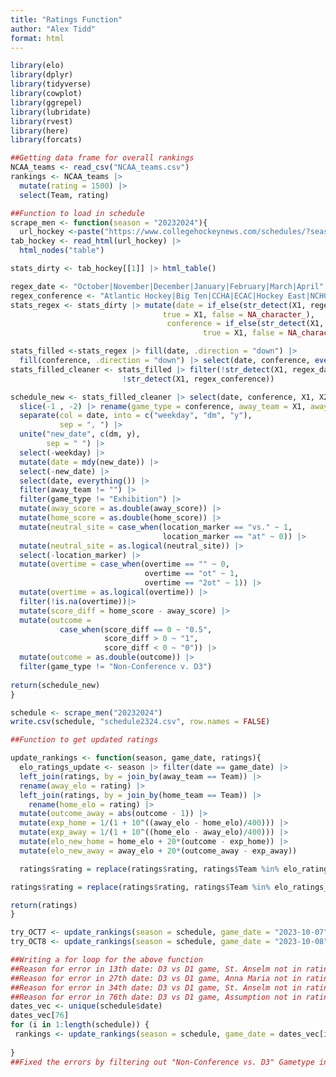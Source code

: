 ```yaml
---
title: "Ratings Function"
author: "Alex Tidd"
format: html
---
```


```r
library(elo)
library(dplyr)
library(tidyverse)
library(cowplot)
library(ggrepel)
library(lubridate)
library(rvest)
library(here)
library(forcats)
```

```r
##Getting data frame for overall rankings
NCAA_teams <- read_csv("NCAA_teams.csv")
rankings <- NCAA_teams |>
  mutate(rating = 1500) |>
  select(Team, rating)
```


```r
##Function to load in schedule
scrape_men <- function(season = "20232024"){
  url_hockey <-paste("https://www.collegehockeynews.com/schedules/?season=", season, sep = "")
tab_hockey <- read_html(url_hockey) |>
  html_nodes("table")

stats_dirty <- tab_hockey[[1]] |> html_table()

regex_date <- "October|November|December|January|February|March|April"
regex_conference <- "Atlantic Hockey|Big Ten|CCHA|ECAC|Hockey East|NCHC|Ind|Exhibition|Non-Conference"
stats_regex <- stats_dirty |> mutate(date = if_else(str_detect(X1, regex_date),
                                  true = X1, false = NA_character_),
                                   conference = if_else(str_detect(X1, regex_conference), 
                                           true = X1, false = NA_character_))

stats_filled <-stats_regex |> fill(date, .direction = "down") |>
  fill(conference, .direction = "down") |> select(date, conference, everything())
stats_filled_cleaner <- stats_filled |> filter(!str_detect(X1, regex_date) &
                         !str_detect(X1, regex_conference))

schedule_new <- stats_filled_cleaner |> select(date, conference, X1, X2, X3, X4, X5, X6) |>
  slice(-1 , -2) |> rename(game_type = conference, away_team = X1, away_score = X2, location_marker = X3, home_team = X4, home_score = X5, overtime = X6) |> 
  separate(col = date, into = c("weekday", "dm", "y"),
           sep = ", ") |> 
  unite("new_date", c(dm, y),
        sep = " ") |>
  select(-weekday) |>
  mutate(date = mdy(new_date)) |>
  select(-new_date) |> 
  select(date, everything()) |>
  filter(away_team != "") |>
  filter(game_type != "Exhibition") |>
  mutate(away_score = as.double(away_score)) |>
  mutate(home_score = as.double(home_score)) |>
  mutate(neutral_site = case_when(location_marker == "vs." ~ 1,
                                  location_marker == "at" ~ 0)) |>
  mutate(neutral_site = as.logical(neutral_site)) |>
  select(-location_marker) |>
  mutate(overtime = case_when(overtime == "" ~ 0,
                              overtime == "ot" ~ 1,
                              overtime == "2ot" ~ 1)) |>
  mutate(overtime = as.logical(overtime)) |>
  filter(!is.na(overtime))|>
  mutate(score_diff = home_score - away_score) |>
  mutate(outcome = 
           case_when(score_diff == 0 ~ "0.5",
                     score_diff > 0 ~ "1",
                     score_diff < 0 ~ "0")) |>
  mutate(outcome = as.double(outcome)) |>
  filter(game_type != "Non-Conference v. D3")
  
return(schedule_new)
}
```

```r
schedule <- scrape_men("20232024")
write.csv(schedule, "schedule2324.csv", row.names = FALSE)
```

```r
##Function to get updated ratings

update_rankings <- function(season, game_date, ratings){
  elo_ratings_update <- season |> filter(date == game_date) |>
  left_join(ratings, by = join_by(away_team == Team)) |>
  rename(away_elo = rating) |>  
  left_join(ratings, by = join_by(home_team == Team)) |>
    rename(home_elo = rating) |>
  mutate(outcome_away = abs(outcome - 1)) |> 
  mutate(exp_home = 1/(1 + 10^((away_elo - home_elo)/400))) |>
  mutate(exp_away = 1/(1 + 10^((home_elo - away_elo)/400))) |>
  mutate(elo_new_home = home_elo + 20*(outcome - exp_home)) |>
  mutate(elo_new_away = away_elo + 20*(outcome_away - exp_away))

  ratings$rating = replace(ratings$rating, ratings$Team %in% elo_ratings_update$home_team, elo_ratings_update$elo_new_home)

ratings$rating = replace(ratings$rating, ratings$Team %in% elo_ratings_update$away_team, elo_ratings_update$elo_new_away)

return(ratings)
}
```

```r
try_OCT7 <- update_rankings(season = schedule, game_date = "2023-10-07", ratings = rankings)
try_OCT8 <- update_rankings(season = schedule, game_date = "2023-10-08", ratings = try_OCT7)
```

```r
##Writing a for loop for the above function
##Reason for error in 13th date: D3 vs D1 game, St. Anselm not in ratings function
##Reason for error in 27th date: D3 vs D1 game, Anna Maria not in ratings function
##Reason for error in 34th date: D3 vs D1 game, St. Anselm not in ratings function
##Reason for error in 76th date: D3 vs D1 game, Assumption not in ratings function
dates_vec <- unique(schedule$date)
dates_vec[76]
for (i in 1:length(schedule)) {
 rankings <- update_rankings(season = schedule, game_date = dates_vec[i], ratings = rankings)
  
}
##Fixed the errors by filtering out "Non-Conference vs. D3" Gametype in the scraping function
```